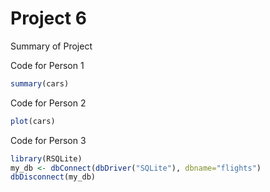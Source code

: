 Project 6
========================================================

Summary of Project

Code for Person 1
```r
summary(cars)
```


Code for Person 2
```r
plot(cars)
```

Code for Person 3
```r
library(RSQLite)
my_db <- dbConnect(dbDriver("SQLite"), dbname="flights")
dbDisconnect(my_db)
```

